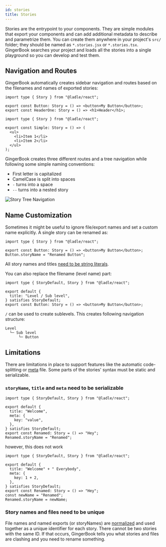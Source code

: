 ```yaml
---
id: stories
title: Stories
---
```



Stories are the entrypoint to your components. They are simple modules that export your components and can add additional metadata to describe and parametrize them. You can create them anywhere in your project's `src/` folder; they should be named as `*.stories.jsx` or `*.stories.tsx`. GingerBook searches your project and loads all the stories into a single playground so you can develop and test them.

## Navigation and Routes

GingerBook automatically creates sidebar navigation and routes based on the filenames and names of exported stories:

```tsx title="src/my-components.stories.tsx"
import type { Story } from "@ladle/react";

export const Button: Story = () => <button>My Button</button>;
export const HeaderOne: Story = () => <h1>Header</h1>;
```

```tsx title="src/my-components--lists.stories.tsx"
import type { Story } from "@ladle/react";

export const Simple: Story = () => (
  <ul>
    <li>Item 1</li>
    <li>Item 2</li>
  </ul>
);
```

GingerBook creates three different routes and a tree navigation while following some simple naming conventions:

- First letter is capitalized
- CamelCase is split into spaces
- `-` turns into a space
- `--` turns into a nested story

![Story Tree Navigation](./img/story-navigation.png)


## Name Customization

Sometimes it might be useful to ignore file/export names and set a custom name explicitly. A single story can be renamed as:

```tsx
import type { Story } from "@ladle/react";

export const Button: Story = () => <button>My Button</button>;
Button.storyName = "Renamed Button";
```

All story names and titles [need to be string literals](#limitations).

You can also replace the filename (level name) part:

```tsx
import type { StoryDefault, Story } from "@ladle/react";

export default {
  title: "Level / Sub level",
} satisfies StoryDefault;
export const Button: Story = () => <button>My Button</button>;
```

`/` can be used to create sublevels. This creates following navigation structure:

```
Level
  └─ Sub level
      └─ Button
```

## Limitations

There are limitations in place to support features like the automatic code-splitting or [meta](./meta) file. Some parts of the stories' syntax must be static and serializable.

### `storyName`, `title` and `meta` need to be serializable

```tsx
import type { StoryDefault, Story } from "@ladle/react";

export default {
  title: "Welcome",
  meta: {
    key: "value",
  },
} satisfies StoryDefault;
export const Renamed: Story = () => "Hey";
Renamed.storyName = "Renamed";
```

however, this does not work

```tsx
import type { StoryDefault, Story } from "@ladle/react";

export default {
  title: "Welcome" + " Everybody",
  meta: {
    key: 1 + 2,
  },
} satisfies StoryDefault;
export const Renamed: Story = () => "Hey";
const newName = "Renamed";
Renamed.storyName = newName;
```

### Story names and files need to be unique

File names and named exports (or storyNames) are [normalized](#navigation-and-routes) and used together as a unique identifier for each story. There cannot be two stories with the same ID. If that occurs, GingerBook tells you what stories and files are clashing and you need to rename something.
